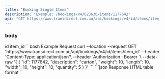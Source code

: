 ```yaml
---
title: "Booking Single Items"
description: "Example: /bookings/v4/623630/items/1177642"
api: "GET https://www.transdirect.com.au/api/bookings/v4/id/items/item_id"
---
```

### body 
<ParamField path="id" type="int">
id
</ParamField>
<ParamField path="item_id" type="int">
item_id
</ParamField>
<RequestExample>
```bash Example Request
curl --location --request GET 'https://www.transdirect.com.au/api/bookings/v4/id/items/item_id'
--header 'Content-Type: application/json'\
--header 'Authorization : Bearer <fec5ae54d239f1bbf23a12010989ba17>'\
--data-raw '{
{
  "id": 1177642,
  "description": "carton",
  "weight": 10,
  "length": 10,
  "width": 10,
  "height": 10,
  "quantity": 5
}
}'
``` 
</RequestExample>   
<ResponseExample>
```json Response
HTML table format
```
</ResponseExample>